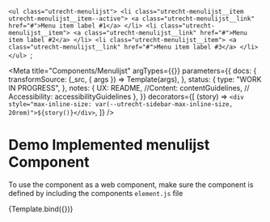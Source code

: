 
<!-- Import component and component styles -->


<!-- Import Docs -->


  `<ul class="utrecht-menulijst">
        <li class="utrecht-menulijst__item utrecht-menulijst__item--active">
          <a class="utrecht-menulijst__link" href="#">Menu item label #1</a>
        </li>
        <li class="utrecht-menulijst__item">
          <a class="utrecht-menulijst__link" href="#">Menu item label #2</a>
        </li>
         <li class="utrecht-menulijst__item">
          <a class="utrecht-menulijst__link" href="#">Menu item label #3</a>
        </li>
    </ul>
`;

<Meta
  title="Components/Menulijst"
  argTypes={{}}
  parameters={{
    docs: {
      transformSource: (_src, { args }) => Template(args),
    },
    status: {
      type: "WORK IN PROGRESS",
    },
    notes: {
      UX: README,
      //Content: contentGuidelines,
      // Accessibility: accessibilityGuidelines
    },
  }}
  decorators={[
    (story) => `<div style="max-inline-size: var(--utrecht-sidebar-max-inline-size, 20rem)">${story()}</div>`,
  ]}
/>

# Demo Implemented menulijst Component

To use the component as a web component, make sure the component is defined by including the components `element.js` file

<Canvas>
  <Story name="menulijst" args={{ href: "#", content: "menulijst" }}>
    {Template.bind({})}
  </Story>
</Canvas>

<ArgsTable story="menulijst" />
